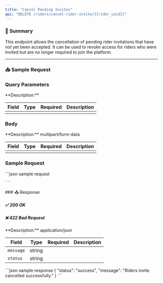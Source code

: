 ```yaml
---
title: "Cancel Pending Invites"
api: "DELETE /riders/cancel-rider-invite/{{rider_uuid}}"
---
```



### 📝 Summary

This endpoint allows the cancellation of pending rider invitations that have not yet been accepted. It can be used to revoke access for riders who were invited but are no longer required to join the platform.

---



### 📥 Sample Request
### Query Parameters
<Expandable>
**Description:** 

| **Field**   | **Type** | **Required** | **Description**          |
|-------------|----------|-------------:|---------------------------|
|    |    |        |          |
</Expandable>

### Body
<Expandable>
**Description:** multipart/form-data

| **Field**   | **Type** | **Required** | **Description**          |
|-------------|----------|-------------:|---------------------------|
|    |   |        |          |      |           |           |
</Expandable>

### Sample Request
<Expandable>
    ```json sample request
    
    
    ```
</Expandable>
### 📤 Response

##### ✅ 200 OK
##### ❌ 422 Bad Request

<Expandable>
**Description:** application/json

| **Field**   | **Type** | **Required** | **Description**          |
|-------------|----------|-------------:|---------------------------|
| `message`   | string   |        |           |
| `status`  |   string| |   |   |
</Expandable>

<ResponseExample>
    ```json sample response
    {
    "status": "success",
    "message": "Riders invite cancelled successfully."
}
    ```
</ResponseExample>


